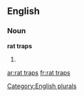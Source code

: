
==English==

===Noun===
'''rat traps'''

# {{plural of|rat trap}}

[[Category:English plurals]]

[[ar:rat traps]]
[[fr:rat traps]]